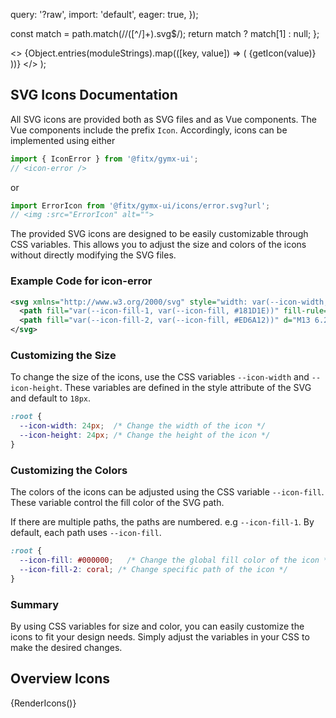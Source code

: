   query: '?raw',
  import: 'default',
  eager: true,
});

  const match = path.match(/\/([^\/]+)\.svg$/);
  return match ? match[1] : null;
};


  <>
    {Object.entries(moduleStrings).map(([key, value]) => (
      <IconItem
        name={extractFileName(key)}
        className="icon-item"
        key={key}>
        {getIcon(value)}
      </IconItem>
    ))}
  </>
);

<Meta title="Welcome/Icons" />

## SVG Icons Documentation

All SVG icons are provided both as SVG files and as Vue components. The Vue components include the prefix `Icon`.
Accordingly, icons can be implemented using either
```ts
import { IconError } from '@fitx/gymx-ui';
// <icon-error />
```
or
```ts
import ErrorIcon from '@fitx/gymx-ui/icons/error.svg?url';
// <img :src="ErrorIcon" alt="">
```

The provided SVG icons are designed to be easily customizable through CSS variables.
This allows you to adjust the size and colors of the icons without directly modifying the SVG files.

### Example Code for icon-error
```xml
<svg xmlns="http://www.w3.org/2000/svg" style="width: var(--icon-width, 18px); height: var(--icon-height, 18px);" viewBox="0 0 18 18">
  <path fill="var(--icon-fill-1, var(--icon-fill, #181D1E))" fill-rule="evenodd" d="M2 8.034C2 4.157 5.141 1 9 1c3.858 0 7 3.157 7 7.034 0 1.74-.635 3.337-1.68 4.564l-.002.002-.002.003s-2.831 3.274-4.04 4.432c-.71.68-1.843.68-2.553 0-1.06-1.016-4.038-4.43-4.038-4.43l-.003-.004-.003-.003A7.03 7.03 0 0 1 2 8.034Zm12.765 0C14.765 4.828 12.19 2.24 9 2.24c-3.19 0-5.765 2.587-5.765 5.793 0 1.437.521 2.743 1.383 3.757.02.024 3.078 3.503 3.957 4.346a.6.6 0 0 0 .849 0c1.053-1.009 3.944-4.33 3.957-4.345a5.768 5.768 0 0 0 1.384-3.758Z" clip-rule="evenodd"/>
  <path fill="var(--icon-fill-2, var(--icon-fill, #ED6A12))" d="M13 6.246c-.685-.505-1.606-.878-2.656-1.053L9 6.54 7.656 5.193c-1.05.175-1.971.548-2.656 1.053l2.146 2.147L5 10.541c.685.505 1.606.878 2.656 1.052L9 10.248l1.345 1.345c1.05-.174 1.97-.547 2.655-1.052l-2.146-2.148L13 6.246Z"/>
</svg>
```


### Customizing the Size
To change the size of the icons, use the CSS variables `--icon-width` and `--icon-height`.
These variables are defined in the style attribute of the SVG and default to `18px`.

```css
:root {
  --icon-width: 24px;  /* Change the width of the icon */
  --icon-height: 24px; /* Change the height of the icon */
}
```

### Customizing the Colors

The colors of the icons can be adjusted using the CSS variable `--icon-fill`.
These variable control the fill color of the SVG path.

If there are multiple paths, the paths are numbered. e.g `--icon-fill-1`.
By default, each path uses `--icon-fill`.

```css
:root {
  --icon-fill: #000000;   /* Change the global fill color of the icon */
  --icon-fill-2: coral; /* Change specific path of the icon */
}
```

### Summary
By using CSS variables for size and color, you can easily customize the icons to fit your design needs.
Simply adjust the variables in your CSS to make the desired changes.

## Overview Icons

<IconGallery>
  {RenderIcons()}
</IconGallery>

<style>
  {`
  .icon-item { line-height: 0 }
`}
</style>
